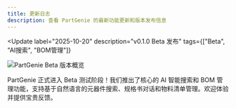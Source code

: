 ```yaml
---
title: 更新日志
description: 查看 PartGenie 的最新功能更新和版本发布信息
---
```


<Update
  label="2025-10-20"
  description="v0.1.0 Beta 发布"
  tags={["Beta", "AI搜索", "BOM管理"]}
>
  <Frame>
    <img src="/images/partgenie-overview.png" alt="PartGenie Beta 版本概览" />
  </Frame>

  PartGenie 正式进入 Beta 测试阶段！我们推出了核心的 AI 智能搜索和 BOM
  管理功能，支持基于自然语言的元器件搜索、规格书对话和物料清单管理。欢迎体验并提供宝贵反馈。
</Update>
